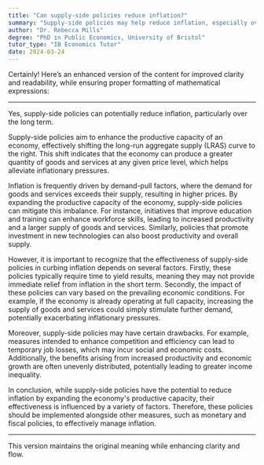 ```yaml
---
title: "Can supply-side policies reduce inflation?"
summary: "Supply-side policies may help reduce inflation, especially over the long term, by enhancing productivity and efficiency in the economy."
author: "Dr. Rebecca Mills"
degree: "PhD in Public Economics, University of Bristol"
tutor_type: "IB Economics Tutor"
date: 2024-03-24
---
```


Certainly! Here’s an enhanced version of the content for improved clarity and readability, while ensuring proper formatting of mathematical expressions:

---

Yes, supply-side policies can potentially reduce inflation, particularly over the long term.

Supply-side policies aim to enhance the productive capacity of an economy, effectively shifting the long-run aggregate supply (LRAS) curve to the right. This shift indicates that the economy can produce a greater quantity of goods and services at any given price level, which helps alleviate inflationary pressures.

Inflation is frequently driven by demand-pull factors, where the demand for goods and services exceeds their supply, resulting in higher prices. By expanding the productive capacity of the economy, supply-side policies can mitigate this imbalance. For instance, initiatives that improve education and training can enhance workforce skills, leading to increased productivity and a larger supply of goods and services. Similarly, policies that promote investment in new technologies can also boost productivity and overall supply.

However, it is important to recognize that the effectiveness of supply-side policies in curbing inflation depends on several factors. Firstly, these policies typically require time to yield results, meaning they may not provide immediate relief from inflation in the short term. Secondly, the impact of these policies can vary based on the prevailing economic conditions. For example, if the economy is already operating at full capacity, increasing the supply of goods and services could simply stimulate further demand, potentially exacerbating inflationary pressures.

Moreover, supply-side policies may have certain drawbacks. For example, measures intended to enhance competition and efficiency can lead to temporary job losses, which may incur social and economic costs. Additionally, the benefits arising from increased productivity and economic growth are often unevenly distributed, potentially leading to greater income inequality.

In conclusion, while supply-side policies have the potential to reduce inflation by expanding the economy's productive capacity, their effectiveness is influenced by a variety of factors. Therefore, these policies should be implemented alongside other measures, such as monetary and fiscal policies, to effectively manage inflation.

--- 

This version maintains the original meaning while enhancing clarity and flow.
    